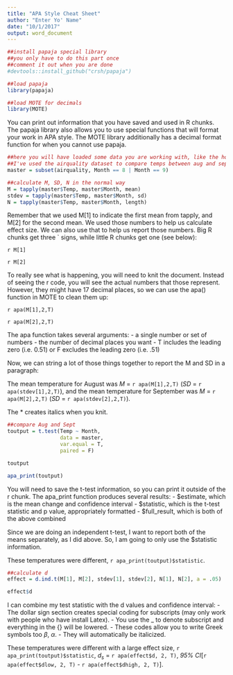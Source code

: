 ```yaml
---
title: "APA Style Cheat Sheet"
author: "Enter Yo' Name"
date: "10/1/2017"
output: word_document
---
```


```r
##install papaja special library
##you only have to do this part once
##comment it out when you are done
#devtools::install_github("crsh/papaja")

##load papaja
library(papaja)

##load MOTE for decimals
library(MOTE)
```

You can print out information that you have saved and used in R chunks. The papaja library also allows you to use special functions that will format your work in APA style. The MOTE library additionally has a decimal format function for when you cannot use papaja. 

```r
##here you will have loaded some data you are working with, like the homework
##I've used the airquality dataset to compare temps between aug and sept
master = subset(airquality, Month == 8 | Month == 9)

##calculate M, SD, N in the normal way
M = tapply(master$Temp, master$Month, mean)
stdev = tapply(master$Temp, master$Month, sd)
N = tapply(master$Temp, master$Month, length)
```

Remember that we used M[1] to indicate the first mean from tapply, and M[2] for the second mean. We used those numbers to help us calculate effect size. We can also use that to help us report those numbers. Big R chunks get three \` signs, while little R chunks get one (see below):

`r M[1]`

`r M[2]`

To really see what is happening, you will need to knit the document. Instead of seeing the r code, you will see the actual numbers that those represent. However, they might have 17 decimal places, so we can use the apa() function in MOTE to clean them up:

`r apa(M[1],2,T)`

`r apa(M[2],2,T)`

The apa function takes several arguments:
- a single number or set of numbers
- the number of decimal places you want
- T includes the leading zero (i.e. 0.51) or F excludes the leading zero (i.e. .51)

Now, we can string a lot of those things together to report the M and SD in a paragraph:

The mean temperature for August was *M* = `r apa(M[1],2,T)` (*SD* = `r apa(stdev[1],2,T)`), and the mean temperature for September was *M* = `r apa(M[2],2,T)` (*SD* = `r apa(stdev[2],2,T)`).

The \* creates italics when you knit. 

```r
##compare Aug and Sept
toutput = t.test(Temp ~ Month,
                 data = master,
                 var.equal = T,
                 paired = F)

toutput

apa_print(toutput)
```

You will need to save the t-test information, so you can print it outside of the r chunk. The apa_print function produces several results:
- $estimate, which is the mean change and confidence interval 
- $statistic, which is the t-test statistic and p value, appropriately formatted
- $full_result, which is both of the above combined

Since we are doing an independent t-test, I want to report both of the means separately, as I did above. So, I am going to only use the $statistic information. 

These temperatures were different, `r apa_print(toutput)$statistic`. 

```r
##calculate d
effect = d.ind.t(M[1], M[2], stdev[1], stdev[2], N[1], N[2], a = .05)

effect$d
```

I can combine my test statistic with the d values and confidence interval:
- The dollar sign section creates special coding for subscripts (may only work with people who have install Latex).
- You use the _ to denote subscript and everything in the {} will be lowered.
- These codes allow you to write Greek symbols too $\beta$, $\alpha$.
- They will automatically be italicized.

These temperatures were different with a large effect size, `r apa_print(toutput)$statistic`, $d_{s}$ = `r apa(effect$d, 2, T)`, *95% CI*[`r apa(effect$dlow, 2, T)` - `r apa(effect$dhigh, 2, T)`]. 
